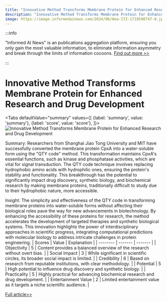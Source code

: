 ```yaml
---
title: "Innovative Method Transforms Membrane Protein for Enhanced Research and Drug Development"
description: "Innovative Method Transforms Membrane Protein for Enhanced Research and Drug Development"
image: https://image.informedainews.com/2024/06/Hea-ITZ-1718590747-0.jpg
---
```



:::info

"Informed AI News" is an publications aggregation platform, ensuring you only gain the most valuable information, to eliminate information asymmetry and break through the limits of information cocoons.  [Find out more >>](/)

:::

# Innovative Method Transforms Membrane Protein for Enhanced Research and Drug Development


<Tabs
	defaultValue="summary"
	values={[
	{label: 'summary', value: 'summary'},
	{label: 'score', value: 'score'},
]}>
<TabItem value="summary">
<img
  src="https://image.informedainews.com/2024/06/Hea-ITZ-1718590747-0.jpg"
  alt="Innovative Method Transforms Membrane Protein for Enhanced Research and Drug Development"
/>



Summary:
Researchers from Shanghai Jiao Tong University and MIT have successfully converted the membrane protein CpxA into a water-soluble form using the "QTY code" method. This transformation maintains CpxA's essential functions, such as kinase and phosphatase activities, which are vital for signal transduction. The QTY code technique involves replacing hydrophobic amino acids with hydrophilic ones, ensuring the protein's stability and functionality. This breakthrough has the potential to significantly impact drug discovery, synthetic biology, and biochemical research by making membrane proteins, traditionally difficult to study due to their hydrophobic nature, more accessible.

Insight:
The simplicity and effectiveness of the QTY code in transforming membrane proteins into water-soluble forms without affecting their biological roles pave the way for new advancements in biotechnology. By enhancing the accessibility of these proteins for research, the method accelerates the development of targeted therapies and synthetic biological systems. This innovation highlights the power of interdisciplinary approaches in scientific progress, integrating computational predictions with molecular biology to address intricate challenges in protein engineering.
</TabItem>
<TabItem value="score">
	| Scores     | Value   | Explanation |
	| -------- | ------- | ------- |
	| Objectivity  | 5    | Content provides a balanced overview of the research without overt bias.    |
	| Social Impact | 3     | While significant in scientific circles, its broader social impact is limited.    |
	| Credibility    | 6    | Based on research from reputable institutions, with clear methodology.    |
	| Potential    | 5    | High potential to influence drug discovery and synthetic biology.    |
	| Practicality    | 5    | Highly practical for advancing biochemical research and drug development.    |
	| Entertainment Value    | 2    | Limited entertainment value as it targets a niche scientific audience.    |
</TabItem>
</Tabs>

[Full article>>](https://www.mittrchina.com/news/detail/13417)
